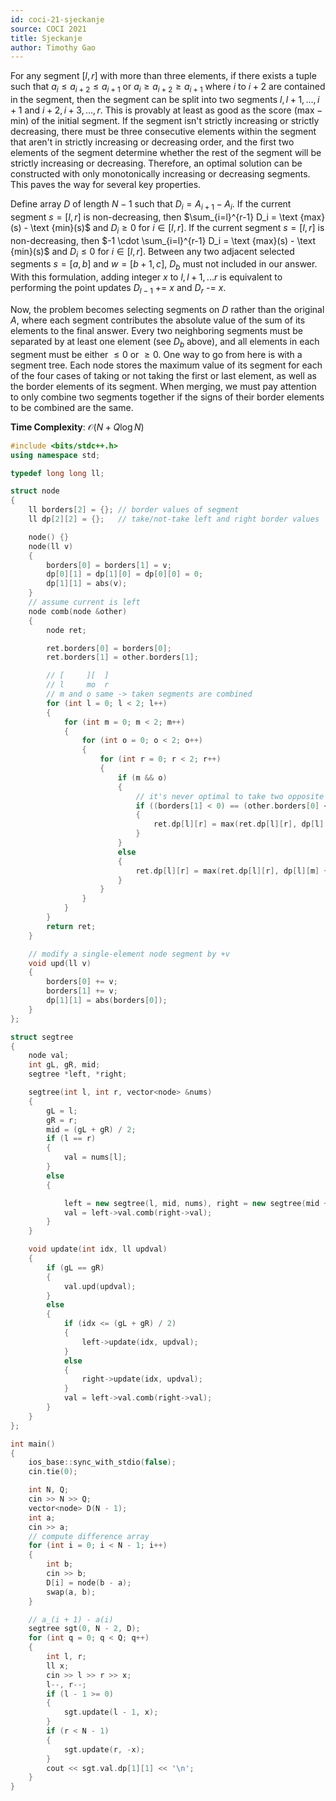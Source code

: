 ```yaml
---
id: coci-21-sjeckanje
source: COCI 2021
title: Sjeckanje
author: Timothy Gao
---
```


For any segment $[l, r]$ with more than three elements, if there exists a tuple such that $a_i \leq a_{i+2} \leq a_{i+1}$ or $a_i \geq a_{i+2} \geq a_{i+1}$ where $i$ to $i+2$ are contained in the segment, then the segment can be split into two segments $l, l+1, \dots, i+1$ and $i+2, i+3, \dots, r$. This is provably at least as good as the score ($\text {max} - \text {min}$) of the initial segment. If the segment isn't strictly increasing or strictly decreasing, there must be three consecutive elements within the segment that aren't in strictly increasing or decreasing order, and the first two elements of the segment determine whether the rest of the segment will be strictly increasing or decreasing. Therefore, an optimal solution can be constructed with only monotonically increasing or decreasing segments. This paves the way for several key properties.

Define array $D$ of length $N-1$ such that $D_i = A_{i+1} - A_i$. If the current segment $s = [l, r]$ is non-decreasing, then $\sum_{i=l}^{r-1} D_i = \text {max}(s) - \text {min}(s)$ and $D_i \geq 0$ for $i \in [l, r]$. If the current segment $s = [l, r]$ is non-decreasing, then $-1 \cdot \sum_{i=l}^{r-1} D_i = \text {max}(s) - \text {min}(s)$ and $D_i \leq 0$ for $i \in [l, r]$. Between any two adjacent selected segments $s = [a, b]$ and $w = [b+1, c]$, $D_b$ must not included in our answer. With this formulation, adding integer $x$ to $l, l+1, ... r$ is equivalent to performing the point updates $D_{l-1}$ += $x$ and $D_{r}$ -= $x$.

Now, the problem becomes selecting segments on $D$ rather than the original $A$, where each segment contributes the absolute value of the sum of its elements to the final answer. Every two neighboring segments must be separated by at least one element (see $D_b$ above), and all elements in each segment must be either $\leq 0$ or $\geq 0$. One way to go from here is with a segment tree. Each node stores the maximum value of its segment for each of the four cases of taking or not taking the first or last element, as well as the border elements of its segment.  When merging, we must pay attention to only combine two segments together if the signs of their border elements to be combined are the same.

**Time Complexity**: $\mathcal O(N + Q\log N)$

<LanguageSection>

<CPPSection>

```cpp
#include <bits/stdc++.h>
using namespace std;

typedef long long ll;

struct node
{
	ll borders[2] = {}; // border values of segment
	ll dp[2][2] = {};   // take/not-take left and right border values

	node() {}
	node(ll v)
	{
		borders[0] = borders[1] = v;
		dp[0][1] = dp[1][0] = dp[0][0] = 0;
		dp[1][1] = abs(v);
	}
	// assume current is left
	node comb(node &other)
	{
		node ret;

		ret.borders[0] = borders[0];
		ret.borders[1] = other.borders[1];

		// [	 ][	 ]
		// l	 mo	 r
		// m and o same -> taken segments are combined
		for (int l = 0; l < 2; l++)
		{
			for (int m = 0; m < 2; m++)
			{
				for (int o = 0; o < 2; o++)
				{
					for (int r = 0; r < 2; r++)
					{
						if (m && o)
						{
							// it's never optimal to take two opposite sign values
							if ((borders[1] < 0) == (other.borders[0] < 0))
							{
								ret.dp[l][r] = max(ret.dp[l][r], dp[l][m] + other.dp[o][r]);
							}
						}
						else
						{
							ret.dp[l][r] = max(ret.dp[l][r], dp[l][m] + other.dp[o][r]);
						}
					}
				}
			}
		}
		return ret;
	}

	// modify a single-element node segment by +v
	void upd(ll v)
	{
		borders[0] += v;
		borders[1] += v;
		dp[1][1] = abs(borders[0]);
	}
};

struct segtree
{
	node val;
	int gL, gR, mid;
	segtree *left, *right;

	segtree(int l, int r, vector<node> &nums)
	{
		gL = l;
		gR = r;
		mid = (gL + gR) / 2;
		if (l == r)
		{
			val = nums[l];
		}
		else
		{

			left = new segtree(l, mid, nums), right = new segtree(mid + 1, r, nums);
			val = left->val.comb(right->val);
		}
	}

	void update(int idx, ll updval)
	{
		if (gL == gR)
		{
			val.upd(updval);
		}
		else
		{
			if (idx <= (gL + gR) / 2)
			{
				left->update(idx, updval);
			}
			else
			{
				right->update(idx, updval);
			}
			val = left->val.comb(right->val);
		}
	}
};

int main()
{
	ios_base::sync_with_stdio(false);
	cin.tie(0);

	int N, Q;
	cin >> N >> Q;
	vector<node> D(N - 1);
	int a;
	cin >> a;
	// compute difference array
	for (int i = 0; i < N - 1; i++)
	{
		int b;
		cin >> b;
		D[i] = node(b - a);
		swap(a, b);
	}

	// a_(i + 1) - a(i)
	segtree sgt(0, N - 2, D);
	for (int q = 0; q < Q; q++)
	{
		int l, r;
		ll x;
		cin >> l >> r >> x;
		l--, r--;
		if (l - 1 >= 0)
		{
			sgt.update(l - 1, x);
		}
		if (r < N - 1)
		{
			sgt.update(r, -x);
		}
		cout << sgt.val.dp[1][1] << '\n';
	}
}
```
</CPPSection>
</LanguageSection>
